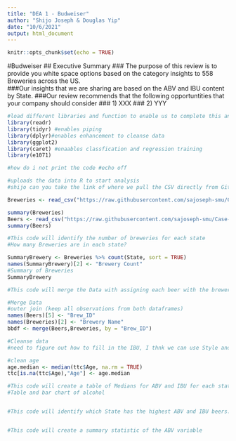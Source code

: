 ```yaml
---
title: "DEA 1 - Budweiser"
author: "Shijo Joseph & Douglas Yip"
date: "10/6/2021"
output: html_document
---
```


```r
knitr::opts_chunk$set(echo = TRUE)
```

#Budweiser
## Executive Summary
### The purpose of this review is to provide you white space options based on the category insights to 558 Breweries across the US.  
###Our insights that we are sharing are based on the ABV and IBU content by State.
###Our review recommends that the following  opportuntities that your company should consider
###   1) XXX
###   2) YYY

```r
#load different libraries and function to enable us to complete this analysis
library(readr)
library(tidyr) #enables piping
library(dplyr)#enables enhancement to cleanse data
library(ggplot2)
library(caret) #enaables classfication and regression training
library(e1071)

#how do i not print the code #echo off

```

```r
#uploads the data into R to start analysis
#shijo can you take the link of where we pull the CSV directly from Github?

Breweries <- read_csv("https://raw.githubusercontent.com/sajoseph-smu/Case-Study-1---Budwieser/main/Breweries.csv", show_col_types = FALSE) 

summary(Breweries)
Beers <- read_csv("https://raw.githubusercontent.com/sajoseph-smu/Case-Study-1---Budwieser/main/Beers.csv", show_col_types = FALSE)
summary(Beers)

```




```r
#This code will identify the number of breweries for each state
#How many Breweries are in each state?

SummaryBrewery <- Breweries %>% count(State, sort = TRUE)
names(SummaryBrewery)[2] <- "Brewery Count"
#Summary of Breweries 
SummaryBrewery

```


```r
#This code will merge the Data with assigning each beer with the brewery and location

#Merge Data
#outer join (keep all observations from both dataframes)
names(Beers)[5] <- "Brew_ID"
names(Breweries)[2] <- "Brewery Name"
bbdf <- merge(Beers,Breweries, by = "Brew_ID")

#Cleanse data
#need to figure out how to fill in the IBU, I thnk we can use Style and ABV to formulate the IBU for those empty spots

#clean age
age.median <- median(ttc$Age, na.rm = TRUE)
ttc[is.na(ttc$Age),"Age"] <- age.median

```

```r
#This code will create a table of Medians for ABV and IBU for each state and graphically display a bar chart (how would a bar chart do that? wouldn't a box plot be better? Question to ask)
#Table and bar chart of alcohol



```

```r
#This code will identify which State has the highest ABV and IBU beers.



```

```r
#This code will create a summary statistic of the ABV variable


```


```r


```
